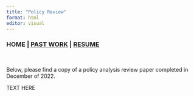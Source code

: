 ```yaml
---
title: "Policy Review"
format: html
editor: visual
---
```


### HOME \| [PAST WORK](https://syoshiro.github.io/web-portfolio/Past%20Work) \| [RESUME](https://github.com/syoshiro/web-portfolio/blob/main/Sarina%20Oshiro%20Resume%202024.pdf)  

\

Below, please find a copy of a policy analysis review paper completed in December of 2022.

TEXT HERE
